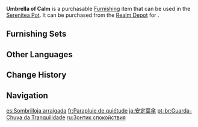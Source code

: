 {{Furnishing Infobox
|id             = 372453
|image          = Item Umbrella of Calm.png
|category       = Landform
|subcategory    = Large Shrub
|quality        = 2
|adeptal_energy = 10
|load           = 65
|reduced_load   = 65
|description    = A plant that grows in the silent rainforest. Its round, umbrella-shaped leaves and its vivid green coloration really reflect its vitality.<br>Although most of the plants in the rainforest are green, some researchers have analyzed that the greenness of this type of plant is somewhat more special, being able to subtly affect human emotions and calm their spirits.
|blueprint      = 
|source1        = [[Realm Depot]]
|source2        = 
|source3        = 
|source4        = 
|source5        = 
}}
'''Umbrella of Calm''' is a purchasable [[Furnishing]] item that can be used in the [[Serenitea Pot]]. It can be purchased from the [[Realm Depot]] for {{Item|Realm Currency|30|x=40}}.

==Furnishing Sets==
{{Craft Usage|type=Furnishing Set}}

==Other Languages==
{{Other Languages
|en      = Umbrella of Calm
|zhs     = 安淳伞叶
|zhs_rm  = Ānchún Sǎn Yè
|zht     = 安淳傘葉
|zht_rm  = Ānchún Sǎn Yè
|zh_tl   = 
|ja      = 安定葉傘
|ja_rm   = Antei Yousan{{Assumed}}
|ja_tl   = Leaf Umbrella of Composure
|ko      = 편안한 잎 우산
|ko_tl   = Comfortable Leaf Umbrella
|es      = Sombrilloja arraigada
|es_tl   = Rooted Leaf Parasol
|es_note = {{es|Sombrilloja}} is a {{w|portmanteau}} of {{es|sombrilla|parasol}} and {{es|hoja|leaf.}}
|fr      = Parapluie de quiétude
|fr_tl   = Umbrella of Tranquility
|ru      = Зонтик спокойствия
|ru_tl   = Umbrella of Calm
|th      = ใบร่มอันเงียบสงบ
|th_rm   = 
|th_tl   = 
|vi      = Chiếc Lá Hình Ô
|vi_tl   = 
|de      = Verwurzeltes Schirmblatt
|de_tl   = Rooted Umbrella Leaf
|id      = Payung Daun Berakar
|id_tl   = Rooted Leaf Umbrella
|pt      = Guarda-Chuva da Tranquilidade
|pt_tl   = 
|tr      = Sakinleştirici Şemsiye
|tr_tl   = 
|it      = Ombrello zen
|it_tl   = 
}}

==Change History==
{{Change History|3.0}}

==Navigation==
{{Furnishing Navbox|exterior}}

[[es:Sombrilloja arraigada]]
[[fr:Parapluie de quiétude]]
[[ja:安定葉傘]]
[[pt-br:Guarda-Chuva da Tranquilidade]]
[[ru:Зонтик спокойствия]]